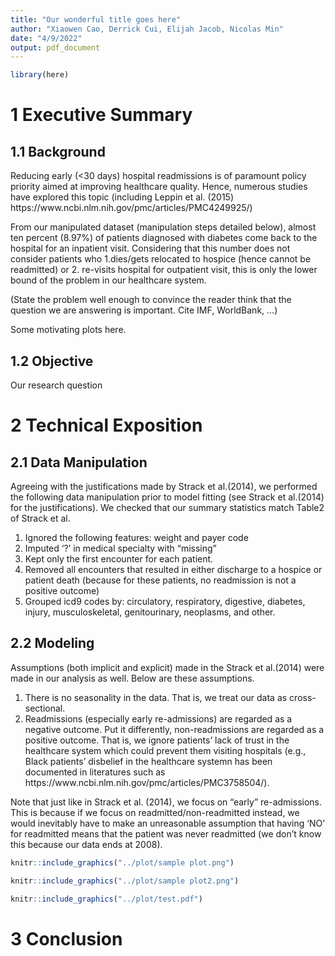 ```yaml
---
title: "Our wonderful title goes here"
author: "Xiaowen Cao, Derrick Cui, Elijah Jacob, Nicolas Min"
date: "4/9/2022"
output: pdf_document
---
```


```r
library(here)
```

# 1 Executive Summary

## 1.1 Background 

Reducing early (<30 days) hospital readmissions is of paramount policy priority aimed at improving healthcare quality. Hence, numerous studies have explored this topic (including Leppin et al. (2015) https://www.ncbi.nlm.nih.gov/pmc/articles/PMC4249925/)

From our manipulated dataset (manipulation steps detailed below), almost ten percent (8.97%) of patients diagnosed with diabetes come back to the hospital for an inpatient visit. Considering that this number does not consider patients who 1.dies/gets relocated to hospice (hence cannot be readmitted) or 2. re-visits hospital for outpatient visit, this is only the lower bound of the problem in our healthcare system.



(State the problem well enough to convince the reader think that the question we are answering is important.
Cite IMF, WorldBank, ...)

Some motivating plots here.

## 1.2 Objective
Our research question

# 2 Technical Exposition

## 2.1 Data Manipulation
Agreeing with the justifications made by Strack et al.(2014), we performed the following data manipulation prior to model fitting (see Strack et al.(2014) for the justifications). We checked that our summary statistics match Table2 of Strack et al.

1. Ignored the following features: weight and payer code
2. Imputed '?' in medical specialty with "missing"
3. Kept only the first encounter for each patient.
4. Removed all encounters that resulted in either discharge to a hospice or patient death (because for these patients, no readmission is not a positive outcome)
5. Grouped icd9 codes by: circulatory, respiratory, digestive, diabetes, injury, musculoskeletal, genitourinary, neoplasms, and other.


## 2.2 Modeling

Assumptions (both implicit and explicit) made in the Strack et al.(2014) were made in our analysis as well. Below are these assumptions. 

1. There is no seasonality in the data. That is, we treat our data as cross-sectional.
2. Readmissions (especially early re-admissions) are regarded as a negative outcome. Put it differently, non-readmissions are regarded as a positive outcome. That is, we ignore patients' lack of trust in the healthcare system which could prevent them visiting hospitals (e.g., Black patients' disbelief in the healthcare systemn has been documented in literatures such as https://www.ncbi.nlm.nih.gov/pmc/articles/PMC3758504/).

Note that just like in Strack et al. (2014), we focus on "early" re-admissions. This is because if we focus on readmitted/non-readmitted instead, we would inevitably have to make an unreasonable assumption that having 'NO' for readmitted means that the patient was never readmitted (we don't know this because our data ends at 2008).

```r
knitr::include_graphics("../plot/sample plot.png")
```

```r
knitr::include_graphics("../plot/sample plot2.png")
```

```r
knitr::include_graphics("../plot/test.pdf")
```

# 3 Conclusion

